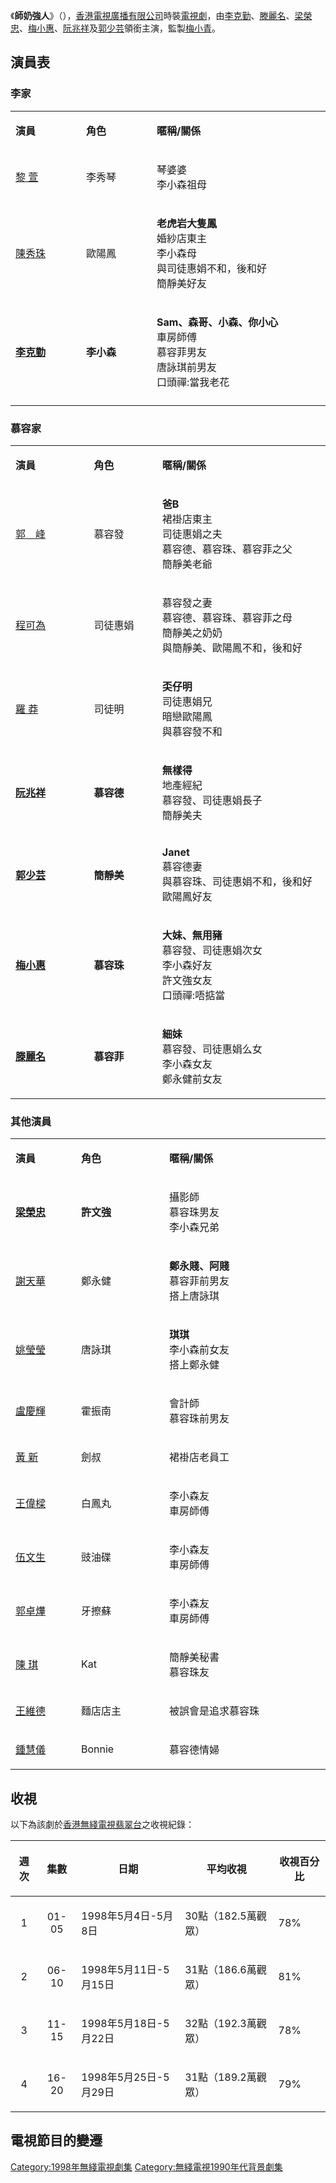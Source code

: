 {{無綫劇集
| 中文劇名=師奶強人
| 英文劇名=As Sure As Fate
| 製作年份=1998年1月-3月
| 翡翠台首播日期=1998年5月4日-5月29日
| 翡翠台首播時間=逢星期一至五19:35-20:35
| 監製=[[梅小青|梅小青]]
| 編導=[[黃偉聲|黃偉聲]]
| 製作統籌=[[江妙嫦|江妙嫦]]
| 助理編導=[[朱禮和|朱禮和]]、[[廖嘉儀|廖嘉儀]]
| 編審=[[趙靜蓉|趙靜蓉]]
| 編劇=[[何群娥|何群娥]]、[[關靜美|關靜美]]
| 集數=20
| 每集長度 = 20 x 45mins（香港 / 海外）
| 劇種=時裝
| 外景={{HK}}
| 主演={{nowrap|[[李克勤|李克勤]]、[[滕麗名|滕麗名]]、[[梁榮忠|梁榮忠]]、[[梅小惠|梅小惠]]、<br/>[[阮兆祥|阮兆祥]]、[[郭少芸|郭少芸]]}}
| 主題曲=一枝花
| 作曲=[[江港生|江港生]]、[[李克勤|李克勤]]、[[陳德建|陳德建]]
| 填詞=[[李克勤|李克勤]]
| 編曲=[[江港生|江港生]]、[[陳德建|陳德建]]]
| 主唱=[[李克勤|李克勤]]
| 網頁=
| 備註=
}}
《'''師奶強人'''》（{{lang-en|'''As Sure As Fate'''}}），[[香港|香港]][[電視廣播有限公司|電視廣播有限公司]]時裝[[電視劇|電視劇]]，由[[李克勤|李克勤]]、[[滕麗名|滕麗名]]、[[梁榮忠|梁榮忠]]、[[梅小惠|梅小惠]]、[[阮兆祥|阮兆祥]]及[[郭少芸|郭少芸]]領銜主演，監製[[梅小青|梅小青]]。

== 演員表 ==
=== 李家 ===
{|class="wikitable" width="60%"
|- style="background:cornflowerblue; color:white" align=center
|style="width:6%"|'''演員'''||style="width:6%"|'''角色'''||style="width:15%"|'''暱稱/關係'''
|-
|[[黎萱|黎  萱]]||李秀琴||琴婆婆<br/>李小森祖母
|-
|[[陳秀珠|陳秀珠]]||歐陽鳳||'''老虎岩大隻鳳'''<br/>婚紗店東主<br/>李小森母<br/>與司徒惠娟不和，後和好<br/>簡靜美好友
|-
|'''[[李克勤|李克勤]]'''||'''李小森'''||'''Sam、森哥、小森、你小心'''<br/>車房師傅<br/>慕容菲男友<br/>唐詠琪前男友<br/>口頭禪:當我老花
|-
|}

=== 慕容家 ===
{|class="wikitable" width="60%"
|- style="background:cornflowerblue; color:white" align=center
|style="width:6%"|'''演員'''||style="width:6%"|'''角色'''||style="width:15%"|'''暱稱/關係'''
|-
|[[郭峰_(演員)|郭　峰]]||慕容發||'''爸B'''<br/>裙褂店東主<br/>司徒惠娟之夫<br/>慕容德、慕容珠、慕容菲之父<br/>簡靜美老爺
|-
|[[程可為|程可為]]||司徒惠娟||慕容發之妻<br/>慕容德、慕容珠、慕容菲之母<br/>簡靜美之奶奶<br/>與簡靜美、歐陽鳳不和，後和好
|-
|[[羅莽|羅  莽]]||司徒明||'''奀仔明'''<br/>司徒惠娟兄<br/>暗戀歐陽鳳<br/>與慕容發不和
|-
|'''[[阮兆祥|阮兆祥]]'''||'''慕容德'''||'''無樣得'''<br/>地產經紀<br/>慕容發、司徒惠娟長子<br/>簡靜美夫
|-
|'''[[郭少芸|郭少芸]]'''||'''簡靜美'''||'''Janet'''<br/>慕容德妻<br/>與慕容珠、司徒惠娟不和，後和好<br/>歐陽鳳好友
|-
|'''[[梅小惠|梅小惠]]'''||'''慕容珠'''||'''大妹、無用豬'''<br/>慕容發、司徒惠娟次女<br/>李小森好友<br/>許文強女友<br/>口頭禪:唔掂當
|-
|'''[[滕麗名|滕麗名]]'''||'''慕容菲'''||'''細妹'''<br/>慕容發、司徒惠娟么女<br/>李小森女友<br/>鄭永健前女友
|}

=== 其他演員 ===
{|class="wikitable" width="60%"
|- style="background:cornflowerblue; color:white" align=center
|style="width:6%"|'''演員'''||style="width:6%"|'''角色'''||style="width:15%"|'''暱稱/關係'''
|-
|'''[[梁榮忠|梁榮忠]]'''||'''許文強'''||攝影師<br/>慕容珠男友<br/>李小森兄弟
|-
|[[謝天華|謝天華]]||鄭永健||'''鄭永賤、阿賤'''<br/>慕容菲前男友<br/>搭上唐詠琪
|-
|[[姚瑩瑩|姚瑩瑩]]||唐詠琪||'''琪琪'''<br/>李小森前女友<br/>搭上鄭永健
|-
|[[盧慶輝|盧慶輝]]||霍振南||會計師<br/>慕容珠前男友
|-
|[[黃新_(演員)|黃  新]]||劍叔||裙褂店老員工
|-
|[[王偉樑|王偉樑]]||白鳳丸||李小森友<br/>車房師傅
|-
|[[伍文生|伍文生]]||豉油碟||李小森友<br/>車房師傅
|-
|[[郭卓燁|郭卓燁]]||牙擦蘇||李小森友<br/>車房師傅
|-
|[[陳琪|陳  琪]]||Kat||簡靜美秘書<br/>慕容珠友
|-
|[[王維德|王維德]]||麵店店主||被誤會是追求慕容珠
|-
|[[鍾慧儀|鍾慧儀]]||Bonnie||慕容德情婦
|}

==收視==

以下為該劇於[[香港|香港]][[無綫電視|無綫電視]][[翡翠台|翡翠台]]之收視紀錄：

{|class=wikitable
!週次!!集數!!日期!!平均收視!!收視百分比
|-
|align=center|1||align=center|01-05||1998年5月4日-5月8日||30點（182.5萬觀眾）||78%
|-
|align=center|2||align=center|06-10||1998年5月11日-5月15日||31點（186.6萬觀眾）||81%
|-
|align=center|3||align=center|11-15||1998年5月18日-5月22日||32點（192.3萬觀眾）||78%
|-
|align=center|4||align=center|16-20||1998年5月25日-5月29日||31點（189.2萬觀眾）||79%
|}

==電視節目的變遷==
{{電視節目的變遷|上一節目=[[聊齋（貳）|聊齋（貳）]]<br/>（1998.03.09 - 1998.05.01）|下一節目=[[鹿鼎記_(1998年電視劇)|鹿鼎記 (1998年電視劇)]]<br/>（1998.06.01 - 1998.07.31）|節目名稱=師奶強人 <br/>（1998.05.04 - 1998.05.29）|電視台={{flagicon|Hong Kong}} [[香港|香港]][[無綫電視|無綫電視]][[翡翠台|翡翠台]]|播放檔次=星期一至五 19:35-20:35 黃金時段第一線劇集}}

{{梅小青}}
{{1998年無綫電視劇集}}
{{李克勤}}
[[Category:1998年無綫電視劇集|Category:1998年無綫電視劇集]]
[[Category:無綫電視1990年代背景劇集|Category:無綫電視1990年代背景劇集]]